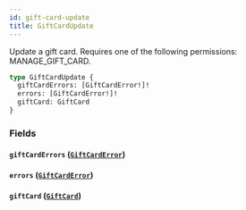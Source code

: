 ```yaml
---
id: gift-card-update
title: GiftCardUpdate
---
```


Update a gift card. Requires one of the following permissions: MANAGE_GIFT_CARD.

```graphql
type GiftCardUpdate {
  giftCardErrors: [GiftCardError!]!
  errors: [GiftCardError!]!
  giftCard: GiftCard
}
```

### Fields

#### `giftCardErrors` ([`GiftCardError`](../../../developer/api-reference/objects/gift-card-error))

#### `errors` ([`GiftCardError`](../../../developer/api-reference/objects/gift-card-error))

#### `giftCard` ([`GiftCard`](../../../developer/api-reference/objects/gift-card))
